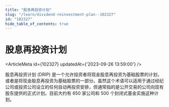 ```yaml
---
title: "股息再投资计划"
slug: "/learn/dividend-reinvestment-plan--102327"
id: "102327"
hide_table_of_contents: true
---
```



# 股息再投资计划

<ArticleMeta id={102327} updatedAt={'2023-09-26 13:59:00'} />
<div className='border-solid border-b border-t-0 my-4 border-[var(--ifm-color-gray-300)]' />

股息再投资计划 (DRIP) 是一个允许投资者将现金股息再投资为基础股票的计划，或者是将现金股息再投资为基础股票的一部分。虽然这个术语可以适用于通过经纪公司或投资公司设立的任何自动再投资安排，但通常指的是公开交易的公司向现有股东提供的正式计划。目前大约有 650 家公司和 500 个封闭式基金实施这种计划。
